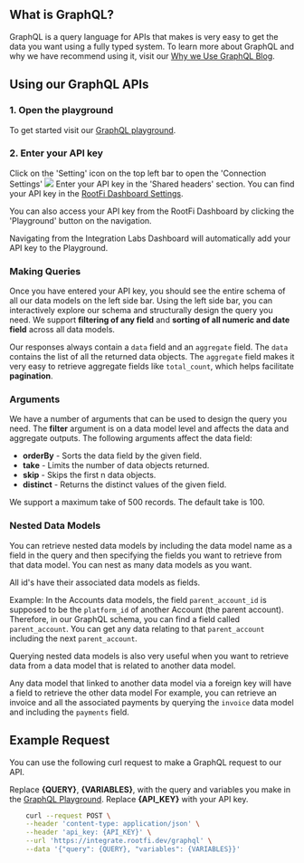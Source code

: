 ## What is GraphQL?

GraphQL is a query language for APIs that makes is very easy to get the data you want using a fully typed system.
To learn more about GraphQL and why we have recommend using it, visit our [Why we Use GraphQL
Blog](https://www.rootfi.dev/post/why-we-use-graphql).

## Using our GraphQL APIs

### 1. Open the playground

To get started visit our [GraphQL playground](https://integrate.rootfi.dev/graphql).

### 2. Enter your API key

Click on the 'Setting' icon on the top left bar to open the 'Connection Settings'
![](/images/graphql_settings.png)
Enter your API key in the 'Shared headers' section. You can find your API key in the [RootFi Dashboard Settings](https://integrate.rootfi.dev/settings).

You can also access your API key from the RootFi Dashboard by clicking the 'Playground' button on the navigation.

<Note>Navigating from the Integration Labs Dashboard will automatically add your API key to the Playground.</Note>

### Making Queries

Once you have entered your API key, you should see the entire schema of all our data models on the left side bar. Using the left side bar, you can interactively explore our schema and structurally design the query you need. We support **filtering of any field** and **sorting of all numeric and date field** across all data models.

Our responses always contain a `data` field and an `aggregate` field. The `data` contains the list of all the returned data objects. The `aggregate` field makes it very easy to retrieve aggregate fields like `total_count`, which helps facilitate **pagination**.

### Arguments

We have a number of arguments that can be used to design the query you need.
The **filter** argument is on a data model level and affects the data and aggregate outputs.
The following arguments affect the data field:

- **orderBy** - Sorts the data field by the given field.
- **take** - Limits the number of data objects returned.
- **skip** - Skips the first n data objects.
- **distinct** - Returns the distinct values of the given field.

<Note>We support a maximum take of 500 records. The default take is 100.</Note>

### Nested Data Models

You can retrieve nested data models by including the data model name as a field in the query and then specifying the fields you want to retrieve from that data model. You can nest as many data models as you want.

<Note>All id's have their associated data models as fields.</Note>

Example: In the Accounts data models, the field `parent_account_id` is supposed to be the `platform_id` of another Account (the parent account). Therefore, in our GraphQL schema, you can find a field called `parent_account`. You can get any data relating to that `parent_account` including the next `parent_account`.

Querying nested data models is also very useful when you want to retrieve data from a data model that is related to another data model.

<Note>Any data model that linked to another data model via a foreign key will have a field to retrieve the other data model</Note>
For example, you can retrieve an invoice and all the associated payments by querying the `invoice` data model and including the `payments` field.

## Example Request

You can use the following curl request to make a GraphQL request to our API.

Replace **\{QUERY}**, **\{VARIABLES}**, with the query and variables you make in the [GraphQL Playground](https://integrate.rootfi.dev/graphql).
Replace **\{API_KEY}** with your API key.

```bash Request
    curl --request POST \
    --header 'content-type: application/json' \
    --header 'api_key: {API_KEY}' \
    --url 'https://integrate.rootfi.dev/graphql' \
    --data '{"query": {QUERY}, "variables": {VARIABLES}}'
```
